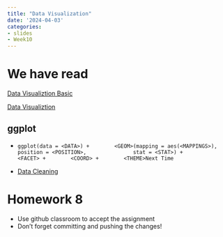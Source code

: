 ```yaml
---
title: "Data Visualization"
date: '2024-04-03'
categories:
- slides
- Week10
---
```


# We have read

[Data Visualiztion Basic](https://srvanderplas.github.io/stat-computing-r-python/part-wrangling/02b-graphics.html)

[Data Visualiztion](https://srvanderplas.github.io/stat-computing-r-python/part-wrangling/02b-graphics.html)

## ggplot {.scrollable}

-   `ggplot(data = <DATA>) +        <GEOM>(mapping = aes(<MAPPINGS>),               position = <POSITION>,               stat = <STAT>) +        <FACET> +        <COORD> +        <THEME>Next Time`

::: r-fit-text
-   [Data Cleaning](https://srvanderplas.github.io/stat-computing-r-python/part-wrangling/03-data-cleaning.html)
:::

# Homework 8 {.scrollable}

-   Use github classroom to accept the assignment
-   Don't forget committing and pushing the changes!
